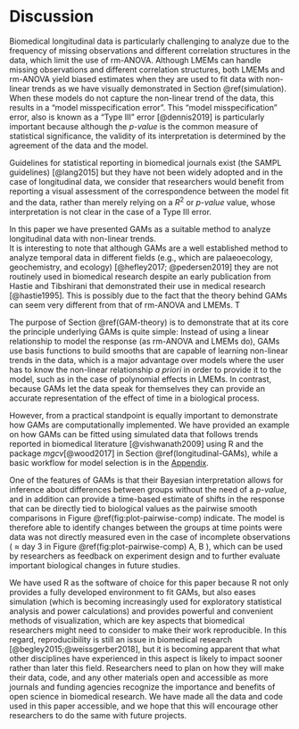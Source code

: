 # Discussion

Biomedical longitudinal data is particularly challenging to analyze due to the frequency of missing observations and different correlation structures in the data, which limit the use of rm-ANOVA. Although LMEMs can handle missing observations and different correlation structures, both LMEMs and rm-ANOVA yield biased estimates when they are used to fit data with non-linear trends as we have visually demonstrated in Section \@ref(simulation). When these models do not capture the non-linear trend of the data, this results in a "model misspecification error". This "model misspecification" error, also is known as a "Type III" error [@dennis2019] is particularly important because although the _p-value_ is the common measure of statistical significance, the validity of its interpretation is determined by the agreement of the data and the model. 

Guidelines for statistical reporting in biomedical journals exist (the SAMPL guidelines) [@lang2015] but they have not been widely adopted and in the case of longitudinal data, we consider that researchers would benefit from reporting a visual assessment of the correspondence between the model fit and the data, rather than merely relying on a $R^2$ or _p-value_ value, whose interpretation is not clear in the case of a Type III error.

In this paper we have presented GAMs as a suitable method to analyze longitudinal data with non-linear trends.  
It is interesting to note that although GAMs are a well established method to analyze temporal data in different fields (e.g., which are palaeoecology, geochemistry, and ecology) [@hefley2017; @pedersen2019] they are not routinely used in biomedical research despite an early publication from Hastie and Tibshirani that demonstrated their use in medical research [@hastie1995]. This is possibly due to the fact that the theory behind GAMs can seem very different from that of rm-ANOVA and LMEMs. T

The purpose of Section \@ref(GAM-theory) is to demonstrate that at its core the principle  underlying GAMs is quite simple: Instead of using a linear relationship to model the response (as rm-ANOVA and LMEMs do), GAMs use basis functions to build smooths that are capable of learning non-linear trends in the data, which is a major advantage over models where the user has to know the non-linear relationship _a priori_ in order to provide it to the model, such as in the case of polynomial effects in LMEMs. In contrast, because GAMs let the data speak for themselves they can provide an accurate representation of the effect of time in a biological process.

However, from a practical standpoint is equally important to demonstrate how GAMs are computationally implemented. We have provided an example on how GAMs can be fitted using simulated data that follows trends reported in biomedical literature [@vishwanath2009] using R and the package _mgcv_[@wood2017] in Section \@ref(longitudinal-GAMs), while a basic workflow for model selection is in the [Appendix](#workflow). 

One of the features of GAMs is that their Bayesian interpretation allows for inference about differences between groups without the need of a _p-value_, and in addition can provide a time-based estimate of shifts in the response that can be directly tied to biological values as the pairwise smooth comparisons in Figure  \@ref(fig:plot-pairwise-comp) indicate. The model is therefore able to identify changes between the groups at time points were data was not directly measured even in the case of incomplete observations ( $\approx$ day 3 in Figure \@ref(fig:plot-pairwise-comp) A, B ), which can be used by researchers as feedback on experiment design and to further evaluate important biological changes in future studies. 

We have used R as the software of choice for this paper because R not only provides a fully developed environment to fit GAMs, but also eases simulation (which is becoming increasingly used for exploratory statistical analysis and power calculations) and provides powerful and convenient methods of visualization, which are key aspects that biomedical researchers might need to consider to make their work reproducible. In this regard, reproducibility is still an issue in biomedical research [@begley2015;@weissgerber2018], but it is becoming apparent that what other disciplines have experienced in this aspect is likely to impact sooner rather than later this field. Researchers need to plan on how they will make their data, code, and any other materials open and accessible as more journals and funding agencies recognize the importance and benefits of open science in biomedical research. We have made all the data and code used in this paper accessible, and we hope that this will encourage other researchers to do the same with future projects.
